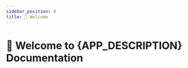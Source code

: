 ```yaml
---
sidebar_position: 0
title: 🚀 Welcome
---
```



# 🚀 Welcome to {APP_DESCRIPTION} Documentation

<Title
  title={'🚀 Welcome'}
  version={VERSION}
/>

## 👋 Introduction

<Fragment>
  Welcome to the official documentation for {APP_DESCRIPTION}! This
  comprehensive guide is designed to help you navigate and harness the full
  potential of
  {APP_DESCRIPTION}. Whether you're new to <AppIcon /> {APP_NAME} or a seasoned user
  looking for in-depth information, this documentation has everything you need to
  get started, optimize your workflow, and explore advanced features.
</Fragment>

## 🤔 What is it for?

<UserFlowImage />

<Fragment>
  <AppIcon /> {APP_NAME} is a powerful and versatile software environment
  designed for soundscape visualisation and quantification. It provides a robust
  platform for processing audio files, generating useful metrics, and presenting
  data through intuitive visualisation interfaces. Catering to bioacousticians
  and data scientists alike, <AppIcon /> {APP_NAME} encompasses an extensive
  range of tools and capabilities to fulfil diverse user requirements.
</Fragment>

## 🏃 Getting Started

<Fragment>
  This documentation is your gateway to unlocking the potential of
  {APP_DESCRIPTION}. Here's what you can expect:
</Fragment>

- 🗺️ **User-friendly Navigation:** Explore {APP_DESCRIPTION}'s functionalities and
  features effortlessly.
- 🗂️ **Comprehensive Guides:** Step-by-step instructions and detailed explanations
  to simplify your <AppIcon /> {APP_NAME} journey.
- 💡 **Advanced Tips and Tricks:** Optimise your workflow with expert-level tips
  and strategies.
- 🤝 **Community and Support:** Engage with the {APP_DESCRIPTION} community, seek
  assistance, and contribute to discussions.

## 📖 How to Use This Documentation

- 🔍 **Search Function:** Use keywords or phrases to quickly find what you
  need.
- 🚪 **Navigation Bar:** Explore different sections and topics via the sidebar
  or navigation bar.
- 🔵 **Interactive Elements:** Throughout the documentation, find interactive
  components for better understanding and navigation.

## 🏛️ Architecture

<Fragment>

<AppIcon/> {APP_NAME} has three essential steps for the user to handle, in yellow below:
</Fragment>

<ArchitectureImage13 />

## 🧩 Modules

<Fragment>
  Let's embark on this <AppIcon /> {APP_NAME} journey together. Click on the
  modules below or sections in the sidebar to discover everything{' '}
  {APP_DESCRIPTION} has to offer!
</Fragment>

📣 [Campaign](./campaign/)

🧮 [Processing](./processing/)

👁️‍🗨️ [Visualisation](./visualisation/)
